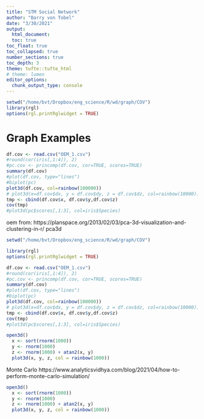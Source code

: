 ```yaml
---
title: "STM Social Network"
author: "Barry von Tobel"
date: "3/30/2021"
output: 
  html_document:
  toc: true
toc_float: true
toc_collapsed: true
number_sections: true
toc_depth: 3
theme: tufte::tufte_html
# theme: lumen
editor_options: 
  chunk_output_type: console
---
```


```r
setwd("/home/bvt/Dropbox/eng_science/R/wd/graph/COV")
library(rgl)
options(rgl.printRglwidget = TRUE)
```

# Graph Examples

```r


df.cov <- read.csv("OEM_1.csv")
#round(cor(iris[,1:4]), 2)
#pc.cov <- princomp(df.cov, cor=TRUE, scores=TRUE)
summary(df.cov)
#plot(df.cov, type="lines")
#biplot(pc)
plot3d(df.cov, col=rainbow(100000))
# plot3d(x=df.cov$dx, y = df.cov$dy, z = df.cov$dz, col=rainbow(10000))
tmp <- cbind(df.cov$x, df.cov$y,df.cov$z)
cov(tmp)
#plot3d(pc$scores[,1:3], col=iris$Species)

```
oem
from: https://planspace.org/2013/02/03/pca-3d-visualization-and-clustering-in-r/
pca3d

```r
setwd("/home/bvt/Dropbox/eng_science/R/wd/graph/COV")

library(rgl)
options(rgl.printRglwidget = TRUE)

df.cov <- read.csv("OEM_1.csv")
#round(cor(iris[,1:4]), 2)
#pc.cov <- princomp(df.cov, cor=TRUE, scores=TRUE)
summary(df.cov)
#plot(df.cov, type="lines")
#biplot(pc)
plot3d(df.cov, col=rainbow(100000))
# plot3d(x=df.cov$dx, y = df.cov$dy, z = df.cov$dz, col=rainbow(10000))
tmp <- cbind(df.cov$x, df.cov$y,df.cov$z)
cov(tmp)
#plot3d(pc$scores[,1:3], col=iris$Species)

open3d()
  x <- sort(rnorm(1000))
  y <- rnorm(1000)
  z <- rnorm(1000) + atan2(x, y)
  plot3d(x, y, z, col = rainbow(1000))
```

Monte Carlo
https://www.analyticsvidhya.com/blog/2021/04/how-to-perform-monte-carlo-simulation/
```r


open3d()
  x <- sort(rnorm(1000))
  y <- rnorm(1000)
  z <- rnorm(1000) + atan2(x, y)
  plot3d(x, y, z, col = rainbow(1000))
```